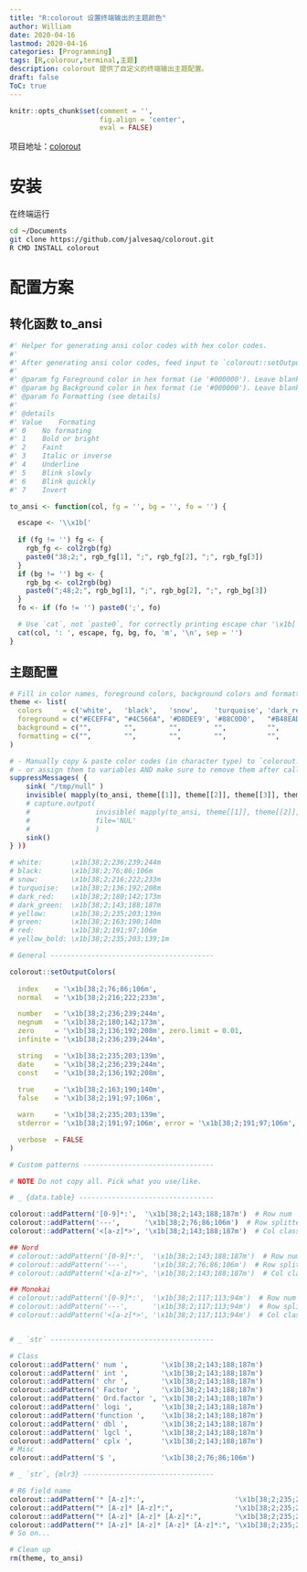 ```yaml
---
title: "R:colorout 设置终端输出的主题颜色"
author: William
date: 2020-04-16
lastmod: 2020-04-16
categories: [Programming]
tags: [R,colorour,terminal,主题]
description: colorout 提供了自定义的终端输出主题配置。
draft: false
ToC: true
---
```


```r
knitr::opts_chunk$set(comment = '',
                      fig.align = 'center',
                      eval = FALSE)
```

项目地址：[colorout](https://github.com/jalvesaq/colorout)



# 安装

在终端运行

```bash
cd ~/Documents
git clone https://github.com/jalvesaq/colorout.git
R CMD INSTALL colorout
```

# 配置方案

## 转化函数 to_ansi

```R
#' Helper for generating ansi color codes with hex color codes.
#'
#' After generating ansi color codes, feed input to `colorout::setOutputColors`.
#'
#' @param fg Foreground color in hex format (ie '#000000'). Leave blank for default.
#' @param bg Background color in hex format (ie '#000000'). Leave blank for default.
#' @param fo Formatting (see details)
#' 
#' @details
#' Value	Formating
#' 0	No formating
#' 1	Bold or bright
#' 2	Faint
#' 3	Italic or inverse
#' 4	Underline
#' 5	Blink slowly
#' 6	Blink quickly
#' 7	Invert

to_ansi <- function(col, fg = '', bg = '', fo = '') {

  escape <- '\\x1b['
  
  if (fg != '') fg <- {
    rgb_fg <- col2rgb(fg)
    paste0("38;2;", rgb_fg[1], ";", rgb_fg[2], ";", rgb_fg[3])
  }
  if (bg != '') bg <- {
    rgb_bg <- col2rgb(bg)
    paste0(";48;2;", rgb_bg[1], ";", rgb_bg[2], ";", rgb_bg[3])
  }
  fo <- if (fo != '') paste0(';', fo)

  # Use `cat`, not `paste0`, for correctly printing escape char '\x1b['
  cat(col, ': ', escape, fg, bg, fo, 'm', '\n', sep = '')
}
```

## 主题配置

```R
# Fill in color names, foreground colors, background colors and formatting (ie bold/italic). For default, leave it blank.
theme <- list(
  colors     = c('white',   'black',   'snow',    'turquoise', 'dark_red', 'dark_green', 'yellow',  'green',   'red',     'yellow_bold'),
  foreground = c("#ECEFF4", "#4C566A", '#D8DEE9', '#88C0D0',   "#B48EAD",  "#8FBCBB",    "#EBCB8B", "#A3BE8C", "#BF616A", "#EBCB8B"),
  background = c("",        "",        "",        "",          "",         "",           "",        "",        "",        ""),
  formatting = c("",        "",        "",        "",          "",         "",           "",        "",        "",        1)
)

# - Manually copy & paste color codes (in character type) to `colorout::setOutputColors`. It's okay because you only set it once-and-for-all. Otherwise, you can assign the colors to variables and remove them after calling `colorout::setOutputColors`
# - or assign them to variables AND make sure to remove them after calling `colorout::setOutputColors` because you don't want them to contaminate your environments.
suppressMessages( {
    sink( "/tmp/null" )
    invisible( mapply(to_ansi, theme[[1]], theme[[2]], theme[[3]], theme[[4]]) )
    # capture.output( 
    #                invisible( mapply(to_ansi, theme[[1]], theme[[2]], theme[[3]], theme[[4]]) ),
    #                file='NUL'
    #                )
    sink()
} ))

# white:       \x1b[38;2;236;239;244m
# black:       \x1b[38;2;76;86;106m
# snow:        \x1b[38;2;216;222;233m
# turquoise:   \x1b[38;2;136;192;208m
# dark_red:    \x1b[38;2;180;142;173m
# dark_green:  \x1b[38;2;143;188;187m
# yellow:      \x1b[38;2;235;203;139m
# green:       \x1b[38;2;163;190;140m
# red:         \x1b[38;2;191;97;106m
# yellow_bold: \x1b[38;2;235;203;139;1m

# General ---------------------------------------- 

colorout::setOutputColors(
  
  index    = '\x1b[38;2;76;86;106m',
  normal   = '\x1b[38;2;216;222;233m',

  number   = '\x1b[38;2;236;239;244m',
  negnum   = '\x1b[38;2;180;142;173m',
  zero     = '\x1b[38;2;136;192;208m', zero.limit = 0.01,
  infinite = '\x1b[38;2;236;239;244m',

  string   = '\x1b[38;2;235;203;139m',
  date     = '\x1b[38;2;236;239;244m',
  const    = '\x1b[38;2;136;192;208m',
  
  true     = '\x1b[38;2;163;190;140m',
  false    = '\x1b[38;2;191;97;106m',

  warn     = '\x1b[38;2;235;203;139m',
  stderror = '\x1b[38;2;191;97;106m', error = '\x1b[38;2;191;97;106m',

  verbose  = FALSE
)

# Custom patterns --------------------------------

# NOTE Do not copy all. Pick what you use/like.

# _ {data.table} ---------------------------------

colorout::addPattern('[0-9]*:',  '\x1b[38;2;143;188;187m')  # Row num
colorout::addPattern('---',      '\x1b[38;2;76;86;106m')  # Row splitter 
colorout::addPattern('<[a-z]*>', '\x1b[38;2;143;188;187m')  # Col class 

## Nord
# colorout::addPattern('[0-9]*:',  '\x1b[38;2;143;188;187m')  # Row num
# colorout::addPattern('---',      '\x1b[38;2;76;86;106m')  # Row splitter 
# colorout::addPattern('<[a-z]*>', '\x1b[38;2;143;188;187m')  # Col class 

## Monokai
# colorout::addPattern('[0-9]*:',  '\x1b[38;2;117;113;94m')  # Row num
# colorout::addPattern('---',      '\x1b[38;2;117;113;94m')  # Row splitter 
# colorout::addPattern('<[a-z]*>', '\x1b[38;2;117;113;94m')  # Col class 


# _ `str` ----------------------------------------

# Class
colorout::addPattern(' num ',        '\x1b[38;2;143;188;187m')
colorout::addPattern(' int ',        '\x1b[38;2;143;188;187m')
colorout::addPattern(' chr ',        '\x1b[38;2;143;188;187m')
colorout::addPattern(' Factor ',     '\x1b[38;2;143;188;187m')
colorout::addPattern(' Ord.factor ', '\x1b[38;2;143;188;187m')
colorout::addPattern(' logi ',       '\x1b[38;2;143;188;187m')
colorout::addPattern('function ',    '\x1b[38;2;143;188;187m')
colorout::addPattern(' dbl ',        '\x1b[38;2;143;188;187m')
colorout::addPattern(' lgcl ',       '\x1b[38;2;143;188;187m')
colorout::addPattern(' cplx ',       '\x1b[38;2;143;188;187m')
# Misc
colorout::addPattern('$ ',           '\x1b[38;2;76;86;106m')

# _ `str`, {mlr3} --------------------------------

# R6 field name
colorout::addPattern('* [A-z]*:',                      '\x1b[38;2;235;203;139m')
colorout::addPattern("* [A-z]* [A-z]*:",               '\x1b[38;2;235;203;139m')
colorout::addPattern("* [A-z]* [A-z]* [A-z]*:",        '\x1b[38;2;235;203;139m')
colorout::addPattern("* [A-z]* [A-z]* [A-z]* [A-z]*:", '\x1b[38;2;235;203;139m')
# So on...

# Clean up
rm(theme, to_ansi)
```

